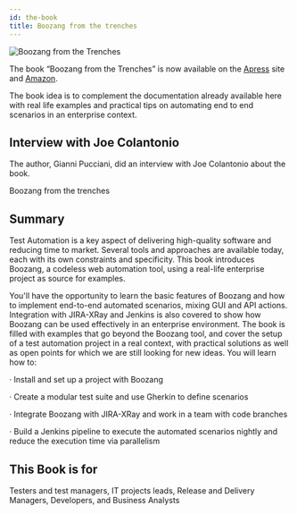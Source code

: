 ```yaml
---
id: the-book
title: Boozang from the trenches
---
```



![Boozang from the Trenches](../images/boozang-from-the-trenches.png "Boozang from the Trenches")

The book “Boozang from the Trenches” is now available on the [Apress](https://link.springer.com/book/10.1007/978-1-4842-9010-1) site and [Amazon](https://www.amazon.com/Boozang-Trenches-Automation-Enterprise-Environment-ebook/dp/B0BQV91G8Z/ref=sr_1_1?crid=3FF9LZE477M55&keywords=boozang&qid=1672079538&sprefix=boozeng%2Caps%2C219&sr=8-1).

The book idea is to complement the documentation already available here with real life examples and practical tips on automating end to end scenarios in an enterprise context.

## Interview with Joe Colantonio

The author, Gianni Pucciani, did an interview with Joe Colantonio about the book. 


<YouTubeEmbed embedId="24Ae5S_3qts">Boozang from the trenches</YouTubeEmbed>

## Summary

Test Automation is a key aspect of delivering high-quality software and reducing time to market. Several tools and approaches are available today, each with its own constraints and specificity. This book introduces Boozang, a codeless web automation tool, using a real-life enterprise project  as source for examples. 

You'll have the opportunity to learn the basic features of Boozang and how to implement end-to-end automated scenarios, mixing GUI and API actions. Integration with JIRA-XRay and Jenkins is also covered to show how Boozang can be used effectively in an enterprise environment. The book is filled with examples that go beyond the Boozang tool, and cover the setup of a test automation project in a real context, with practical solutions as well as open points for which we are still looking for new ideas. 
You will learn how to:

·         Install and set up a project with Boozang

·         Create a modular test suite and use Gherkin to define scenarios

·         Integrate Boozang with JIRA-XRay and work in a team with code branches

·         Build a Jenkins pipeline to execute the automated scenarios nightly and reduce the execution time via parallelism
 

## This Book is for

Testers and test managers, IT projects leads, Release and Delivery Managers, Developers, and Business Analysts